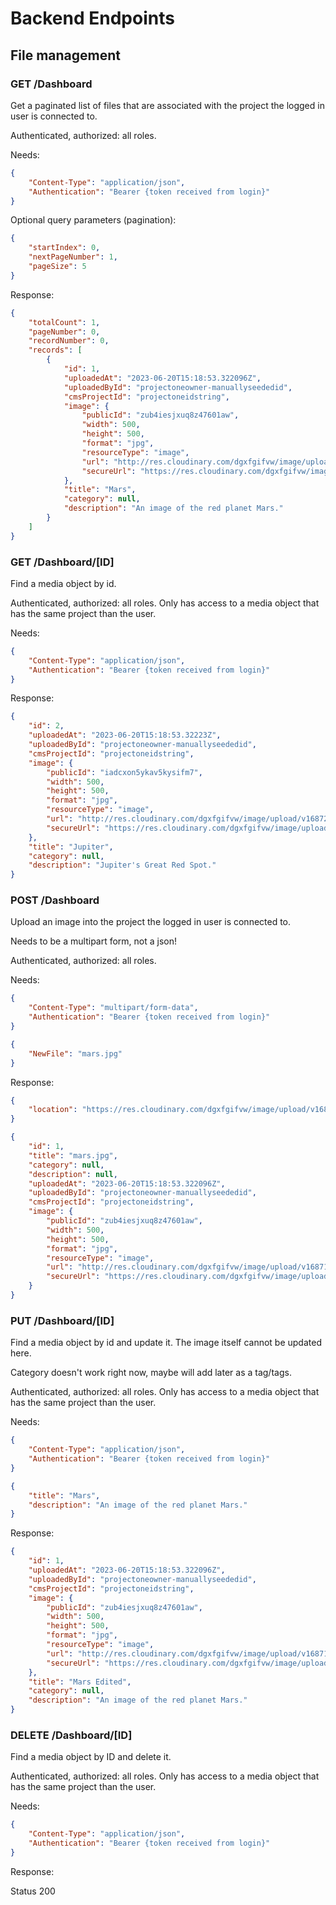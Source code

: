 
<Meta title="Project Plan/Endpoints: File management" />

# Backend Endpoints

<h2 className="sb-unstyled mt-4 mb-2 text-2xl text-zinc-500 uppercase">
	File management
</h2>

<h3 className="sb-unstyled text-xl text-zinc-400">GET /Dashboard</h3>

Get a paginated list of files that are associated with the project the logged in user is connected to.

Authenticated, authorized: all roles.

Needs:

```json Headers
{
	"Content-Type": "application/json",
	"Authentication": "Bearer {token received from login}"
}
```

Optional query parameters (pagination):

```json
{
	"startIndex": 0,
	"nextPageNumber": 1,
	"pageSize": 5
}
```

Response:

```json
{
	"totalCount": 1,
	"pageNumber": 0,
	"recordNumber": 0,
	"records": [
		{
			"id": 1,
			"uploadedAt": "2023-06-20T15:18:53.322096Z",
			"uploadedById": "projectoneowner-manuallyseededid",
			"cmsProjectId": "projectoneidstring",
			"image": {
				"publicId": "zub4iesjxuq8z47601aw",
				"width": 500,
				"height": 500,
				"format": "jpg",
				"resourceType": "image",
				"url": "http://res.cloudinary.com/dgxfgifvw/image/upload/v1687112014/xxvrbjp7m36b6qs5vmoq.jpg",
				"secureUrl": "https://res.cloudinary.com/dgxfgifvw/image/upload/v1687112014/xxvrbjp7m36b6qs5vmoq.jpg"
			},
			"title": "Mars",
			"category": null,
			"description": "An image of the red planet Mars."
		}
	]
}
```

<h3 className="sb-unstyled text-xl text-zinc-400">GET /Dashboard/[ID]</h3>

Find a media object by id.

Authenticated, authorized: all roles. Only has access to a media object that has the same project than the user.

Needs:

```json Headers
{
	"Content-Type": "application/json",
	"Authentication": "Bearer {token received from login}"
}
```

Response:

```json
{
	"id": 2,
	"uploadedAt": "2023-06-20T15:18:53.32223Z",
	"uploadedById": "projectoneowner-manuallyseededid",
	"cmsProjectId": "projectoneidstring",
	"image": {
		"publicId": "iadcxon5ykav5kysifm7",
		"width": 500,
		"height": 500,
		"format": "jpg",
		"resourceType": "image",
		"url": "http://res.cloudinary.com/dgxfgifvw/image/upload/v1687202172/iadcxon5ykav5kysifm7.jpg",
		"secureUrl": "https://res.cloudinary.com/dgxfgifvw/image/upload/v1687202172/iadcxon5ykav5kysifm7.jpg"
	},
	"title": "Jupiter",
	"category": null,
	"description": "Jupiter's Great Red Spot."
}
```

<h3 className="sb-unstyled text-xl text-zinc-400">POST /Dashboard</h3>

Upload an image into the project the logged in user is connected to.

Needs to be a multipart form, not a json!

Authenticated, authorized: all roles.

Needs:

```json Headers
{
	"Content-Type": "multipart/form-data",
	"Authentication": "Bearer {token received from login}"
}
```

```json Message
{
	"NewFile": "mars.jpg"
}
```

Response:

```json Headers
{
	"location": "https://res.cloudinary.com/dgxfgifvw/image/upload/v1687115656/zub4iesjxuq8z47601aw.jpg"
}
```

```json Body
{
	"id": 1,
	"title": "mars.jpg",
	"category": null,
	"description": null,
	"uploadedAt": "2023-06-20T15:18:53.322096Z",
	"uploadedById": "projectoneowner-manuallyseededid",
	"cmsProjectId": "projectoneidstring",
	"image": {
		"publicId": "zub4iesjxuq8z47601aw",
		"width": 500,
		"height": 500,
		"format": "jpg",
		"resourceType": "image",
		"url": "http://res.cloudinary.com/dgxfgifvw/image/upload/v1687111109/upyempy7urep5wgcedzr.jpg",
		"secureUrl": "https://res.cloudinary.com/dgxfgifvw/image/upload/v1687111109/upyempy7urep5wgcedzr.jpg"
	}
}
```

<h3 className="sb-unstyled text-xl text-zinc-400">PUT /Dashboard/[ID]</h3>

Find a media object by id and update it. The image itself cannot be updated here.

Category doesn't work right now, maybe will add later as a tag/tags.

Authenticated, authorized: all roles. Only has access to a media object that has the same project than the user.

Needs:

```json Headers
{
	"Content-Type": "application/json",
	"Authentication": "Bearer {token received from login}"
}
```

```json Body
{
	"title": "Mars",
	"description": "An image of the red planet Mars."
}
```

Response:

```json
{
	"id": 1,
	"uploadedAt": "2023-06-20T15:18:53.322096Z",
	"uploadedById": "projectoneowner-manuallyseededid",
	"cmsProjectId": "projectoneidstring",
	"image": {
		"publicId": "zub4iesjxuq8z47601aw",
		"width": 500,
		"height": 500,
		"format": "jpg",
		"resourceType": "image",
		"url": "http://res.cloudinary.com/dgxfgifvw/image/upload/v1687115656/zub4iesjxuq8z47601aw.jpg",
		"secureUrl": "https://res.cloudinary.com/dgxfgifvw/image/upload/v1687115656/zub4iesjxuq8z47601aw.jpg"
	},
	"title": "Mars Edited",
	"category": null,
	"description": "An image of the red planet Mars."
}
```

<h3 className="sb-unstyled text-xl text-zinc-400">DELETE /Dashboard/[ID]</h3>

Find a media object by ID and delete it.

Authenticated, authorized: all roles. Only has access to a media object that has the same project than the user.

Needs:

```json Headers
{
	"Content-Type": "application/json",
	"Authentication": "Bearer {token received from login}"
}
```

Response:

Status 200
